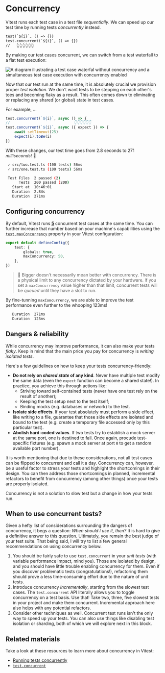 # Concurrency

Vitest runs each test case in a test file _sequentially_. We can speed up our test time by running tests _concurrently_ instead.

```diff filename=your.test.ts remove=1 add=2
test(`${i}`, () => {})
test.concurrent(`${i}`, () => {})
//   👆👆👆👆👆👆
```

By making our test cases concurrent, we can switch from a test waterfall to a flat test execution:

![A diagram illustrating a test case waterfal without concurrency and a simultaneous test case execution with concurrency enabled](/assets/05-02-with-concurrency.png)

Now that our test run at the same time, it is absolutely crucial we provision proper _test isolation_. We don't want tests to be stepping on each other's toes and becoming flaky as a result. This often comes down to eliminating or replacing any shared (or global) state in test cases.

For example, ...

```ts diff remove=1 add=3
test.concurrent(`${i}`, async () => {
//                             👇👇👇👇👇👇
test.concurrent(`${i}`, async ({ expect }) => {
	await setTimeout(25)
	expect(i).toBe(i)
})
```

With these changes, our test time goes from 2.8 seconds to 271 _milliseconds_! 🤯

```bash remove=7 add=8
 ✓ src/two.test.ts (100 tests) 56ms
 ✓ src/one.test.ts (100 tests) 56ms

 Test Files  2 passed (2)
      Tests  200 passed (200)
   Start at  10:46:01
   Duration  2.84s
   Duration  271ms
```

## Configuring concurrency

By default, Vitest runs **<u>5</u>** concurrent test cases at the same time. You can further increase that number based on your machine's capabilities using the [`test.maxConcurrency`](https://vitest.dev/config/#maxconcurrency) property in your Vitest configuration:

```ts filename=vitest.config.ts add=4
export default defineConfig({
	test: {
		globals: true,
		maxConcurrency: 50,
	},
})
```

> 🦉 Bigger doesn't necessarily mean better with concurrency. There is a physical limit to any concurrency dictated by your hardware. If you set a `maxConcurrency` value higher than that limit, concurrent tests will be _queued_ until they have a slot to run.

By fine-tunning `maxConcurrency`, we are able to improve the test performance even further to the whooping 123ms!

```bash remove=1 add=2
   Duration  271ms
   Duration  123ms
```

## Dangers & reliability

While concurrency may improve performance, it can also make your tests _flaky_. Keep in mind that the main price you pay for concurrency is _writing isolated tests_.

Here's a few guidelines on how to keep your tests concurrency-friendly:

- **Do not rely on _shared state_ of any kind**. Never have multiple test modify the same data (even the `expect` function can become a shared state!). In practice, you achieve this through actions like:
  - Striving toward self-contained tests (never have one test rely on the result of another);
  - Keeping the test setup next to the test itself;
  - Binding mocks (e.g. databases or network) to the test.
- **Isolate side effects**. If your test absolutely must perform a side effect, like writing to a file, guarantee that those side effects are isolated and bound to the test (e.g. create a temporary file accessed only by this particular test).
- **Abolish hard-coded values**. If two tests try to establish a mock server at the same port, one is destined to fail. Once again, procude test-specific fixtures (e.g. spawn a mock server at port `0` to get a random available port number).

It is worth mentioning that due to these considerations, not all test cases can be flipped to concurrent and call it a day. Concurrency can, however, be a useful factor to stress your tests and highlight the shortcomings in their design. You can then address those shortcomings in planned, incremental refactors to benefit from concurrency (among other things) once your tests are properly isolated.

<callout-warning>
	Concurrency is not a solution to slow test but a change in how your tests run.
</callout-warning>

## When to use concurrent tests?

Given a hefty list of considerations surrounding the dangers of concurrency, it begs a question: _When should I use it, then?_ It is hard to give a definitive answer to this question. Ultimately, you remain the best judge of your test suite. That being said, I will try to list a few general recommendations on using concurrency below.

1. You should be fairly safe to use `test.concurrent` in your _unit tests_ (with variable performance impact, mind you). Those are isolated by design, and you should have little trouble enabling concurrency for them. Even if you discover problematic tests (congratulations!), refactoring them should prove a less time-consuming effort due to the nature of unit tests.
1. Introduce concurrency _incrementally_, starting from the slowest test cases. The `test.concurrent` API literally allows you to toggle concurrency on a test basis. Use that! Take two, three, five slowest tests in your project and make them concurrent. Incremental approach here also helps with any potential refactors.
1. Consider other techniques as well. Concurrent test runs isn't the only way to speed up your tests. You can also use things like disabling test isolation or sharding, both of which we will explore next in this block.

## Related materials

Take a look at these resources to learn more about concurrency in Vitest:

- [Running tests concurrently](https://vitest.dev/guide/features.html#running-tests-concurrently)
- [`test.concurrent`](https://vitest.dev/api/#test-concurrent)
